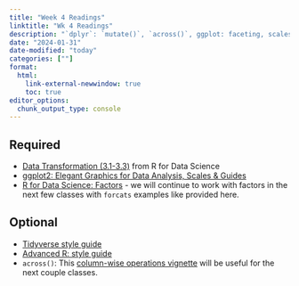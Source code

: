 ```yaml
---
title: "Week 4 Readings"
linktitle: "Wk 4 Readings"
description: "`dplyr`: `mutate()`, `across()`, ggplot: faceting, scales"
date: "2024-01-31"
date-modified: "today"
categories: [""]
format: 
  html:
    link-external-newwindow: true
    toc: true
editor_options: 
  chunk_output_type: console
---
```


## Required


- [Data Transformation (3.1-3.3)](https://r4ds.hadley.nz/data-transform) from R for Data Science
- [ggplot2: Elegant Graphics for Data Analysis, Scales & Guides](https://ggplot2-book.org/scales-guides.html)
- [R for Data Science: Factors](https://r4ds.hadley.nz/factors.html) - we will continue to work with factors in the next few classes with `forcats` examples like provided here.

## Optional

- [Tidyverse style guide](https://style.tidyverse.org/index.html)
- [Advanced R: style guide](http://adv-r.had.co.nz/Style.html)
- `across()`: This [column-wise operations vignette](https://cran.r-project.org/web/packages/dplyr/vignettes/colwise.html) will be useful for the next couple classes.
